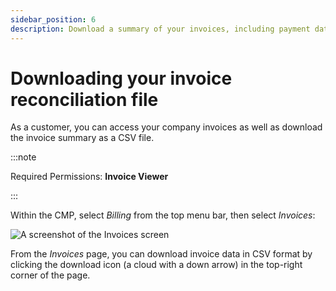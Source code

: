 ```yaml
---
sidebar_position: 6
description: Download a summary of your invoices, including payment dates, payment status and other details.
---
```


# Downloading your invoice reconciliation file

As a customer, you can access your company invoices as well as download the invoice summary as a CSV file.

:::note

Required Permissions: **Invoice Viewer**

:::

Within the CMP, select _Billing_ from the top menu bar, then select _Invoices_:

![A screenshot of the _Invoices_ screen](../assets/png/cmp-invoices-screen.png)

From the _Invoices_ page, you can download invoice data in CSV format by clicking the download icon (a cloud with a down arrow) in the top-right corner of the page.
